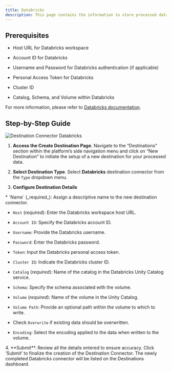 ```yaml
---
title: Databricks
description: This page contains the information to store processed data to Databricks.
---
```


## Prerequisites

*   Host URL for Databricks workspace
    
*   Account ID for Databricks
    
*   Username and Password for Databricks authentication (if applicable)
    
*   Personal Access Token for Databricks
    
*   Cluster ID
    
*   Catalog, Schema, and Volume within Databricks
    

For more information, please refer to [Databricks documentation](https://docs.databricks.com/).

## Step-by-Step Guide

![Destination Connector Databricks](img/platform/Destination-Databricks.png)

1.  **Access the Create Destination Page**. Navigate to the “Destinations” section within the platform’s side navigation menu and click on “New Destination” to initiate the setup of a new destination for your processed data.
    
2.  **Select Destination Type**. Select **Databricks** destination connector from the `Type` dropdown menu.
    
3.  **Configure Destination Details**
    
<Note>
*   `Name` (_required_): Assign a descriptive name to the new destination connector.
    
*   `Host` (_required_): Enter the Databricks workspace host URL.
    
*   `Account ID`: Specify the Databricks account ID.
    
*   `Username`: Provide the Databricks username.
    
*   `Password`: Enter the Databricks password.
    
*   `Token`: Input the Databricks personal access token.
    
*   `Cluster ID`: Indicate the Databricks cluster ID.
    
*   `Catalog` (_required_): Name of the catalog in the Databricks Unity Catalog service.
    
*   `Schema`: Specify the schema associated with the volume.
    
*   `Volume` (_required_): Name of the volume in the Unity Catalog.
    
*   `Volume Path`: Provide an optional path within the volume to which to write.
    
*   Check `Overwrite` if existing data should be overwritten.
    
*   `Encoding`: Select the encoding applied to the data when written to the volume.
    
</Note>
4.  **Submit**. Review all the details entered to ensure accuracy. Click ‘Submit’ to finalize the creation of the Destination Connector. The newly completed Databricks connector will be listed on the Destinations dashboard.
